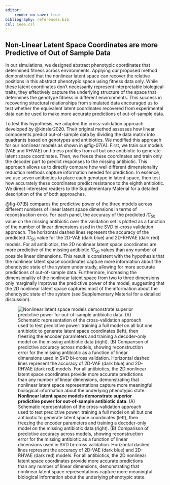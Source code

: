 ```yaml
---
editor:
    render-on-save: true
bibliography: references.bib
csl: ieee.csl
---
```


## Non-Linear Latent Space Coordinates are more Predictive of Out of Sample Data

In our simulations, we designed abstract phenotypic coordinates that determined
fitness across environments. Applying our proposed method demonstrated that the
nonlinear latent space can recover the relative positions in this abstract
phenotypic space using fitness data only. While these latent coordinates don't
necessarily represent interpretable biological traits, they effectively capture
the underlying structure of the space that determines the genotype fitness in
different environments. This success in recovering structural relationships from
simulated data encouraged us to test whether the equivalent latent coordinates
recovered from experimental data can be used to make more accurate predictions
of out-of-sample data.

To test this hypothesis, we adapted the cross-validation approach developed by
@kinsler2020. Their original method assesses how linear components predict
out-of-sample data by dividing the data matrix into quadrants based on genotypes
and antibiotics. We modified this approach for our nonlinear models as shown in
@fig-07(A). First, we train our models (VAE and RHVAE) on fitness profiles from
all but one antibiotic to generate latent space coordinates. Then, we freeze
these coordinates and train only the decoder part to predict responses to the
missing antibiotic. This approach allows us to directly compare how well
different dimensionality reduction methods capture information needed for
prediction. In essence, we use seven antibiotics to place each genotype in
latent space, then test how accurately these coordinates predict resistance to
the eighth antibiotic. We direct interested readers to the Supplementary
Material for a detailed description of the of both approaches.

@fig-07(B) compares the predictive power of the three models across different
numbers of linear latent space dimensions in terms of reconstruction error. For
each panel, the accuracy of the predicted $IC_{50}$ value on the missing
antibiotic over the validation set is plotted as a function of the number of
linear dimensions used in the SVD bi-cross validation approach. The horizontal
dashed lines represent the accuracy of the predicted $IC_{50}$ value for the
2D-VAE (dark blue) and 2D-RHVAE (dark red) models. For all antibiotics, the 2D
nonlinear latent space coordinates are more predictive of the missing
antibiotic $IC_{50}$ values than any number of possible linear dimensions. This
result is consistent with the hypothesis that the nonlinear latent space
coordinates capture more information about the phenotypic state of the system
under study, allowing for more accurate predictions of out-of-sample data.
Furthermore, increasing the dimensionality of the nonlinear latent space from
two to three dimensions only marginally improves the predictive power of the
model, suggesting that the 2D nonlinear latent space captures most of the
information about the phenotypic state of the system (see Supplementary Material
for a detailed discussion).

![**Nonlinear latent space models demonstrate superior predictive power for
out-of-sample antibiotic data**. (A) Schematic representation of the
cross-validation approach used to test predictive power: training a full model
on all but one antibiotic to generate latent space coordinates (left), then
freezing the encoder parameters and training a decoder-only model on the missing
antibiotic data (right). (B) Comparison of predictive accuracy across models,
showing reconstruction error for the missing antibiotic as a function of linear
dimensions used in SVD bi-cross validation. Horizontal dashed lines represent
the accuracy of 2D-VAE (dark blue) and 2D-RHVAE (dark red) models. For all
antibiotics, the 2D nonlinear latent space coordinates provide more accurate
predictions than any number of linear dimensions, demonstrating that nonlinear
latent space representations capture more meaningful biological information
about the underlying phenotypic state.](./fig/main/fig07_v01_compiled){#fig-07}
